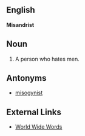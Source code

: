 ==English==
'''Misandrist'''

==Noun==
# A person who hates men.

==Antonyms==
*[[misogynist]]

==External Links==
*[http://www.worldwidewords.org/qa/qa-phi1.htm World Wide Words]